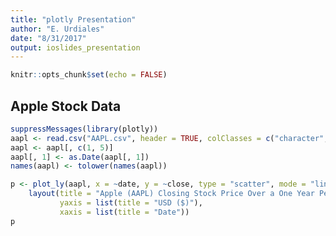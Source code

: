 ```yaml
---
title: "plotly Presentation"
author: "E. Urdiales"
date: "8/31/2017"
output: ioslides_presentation
---
```


```r
knitr::opts_chunk$set(echo = FALSE)
```

## Apple Stock Data
```r
suppressMessages(library(plotly))
aapl <- read.csv("AAPL.csv", header = TRUE, colClasses = c("character", rep("numeric", 6)))
aapl <- aapl[, c(1, 5)]
aapl[, 1] <- as.Date(aapl[, 1])
names(aapl) <- tolower(names(aapl))
```

```r
p <- plot_ly(aapl, x = ~date, y = ~close, type = "scatter", mode = "lines+markers") %>%
    layout(title = "Apple (AAPL) Closing Stock Price Over a One Year Period", 
           yaxis = list(title = "USD ($)"), 
           xaxis = list(title = "Date"))
p
```

